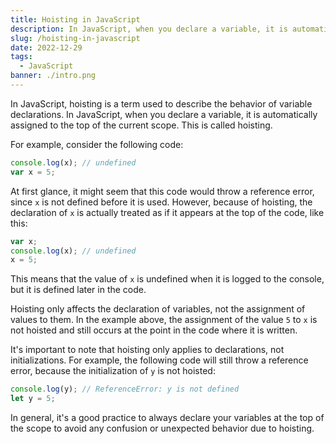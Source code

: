 ```yaml
---
title: Hoisting in JavaScript
description: In JavaScript, when you declare a variable, it is automatically assigned to the top of the current scope. This is called hoisting.
slug: /hoisting-in-javascript
date: 2022-12-29
tags:
  - JavaScript
banner: ./intro.png
---
```


In JavaScript, hoisting is a term used to describe the behavior of variable declarations. In JavaScript, when you declare a variable, it is automatically assigned to the top of the current scope. This is called hoisting.

For example, consider the following code:

```js
console.log(x); // undefined
var x = 5;
```

At first glance, it might seem that this code would throw a reference error, since `x` is not defined before it is used. However, because of hoisting, the declaration of `x` is actually treated as if it appears at the top of the code, like this:

```js
var x;
console.log(x); // undefined
x = 5;
```

This means that the value of `x` is undefined when it is logged to the console, but it is defined later in the code.

Hoisting only affects the declaration of variables, not the assignment of values to them. In the example above, the assignment of the value `5` to `x` is not hoisted and still occurs at the point in the code where it is written.

It's important to note that hoisting only applies to declarations, not initializations. For example, the following code will still throw a reference error, because the initialization of `y` is not hoisted:

```js
console.log(y); // ReferenceError: y is not defined
let y = 5;
```

In general, it's a good practice to always declare your variables at the top of the scope to avoid any confusion or unexpected behavior due to hoisting.
